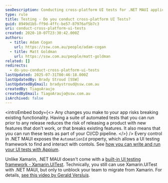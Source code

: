 ```yaml
---
seoDescription: Conducting cross-platform UI tests for .NET MAUI applications with Appium and NUnit.
type: rule
title: Testing - Do you conduct cross-platform UI Tests?
guid: 8949d1b5-ff9d-4ffc-be57-87976af5b7c3
uri: conduct-cross-platform-ui-tests
created: 2020-10-07T23:30:42.000Z
authors:
  - title: Adam Cogan
    url: https://ssw.com.au/people/adam-cogan
  - title: Matt Goldman
    url: https://ssw.com.au/people/matt-goldman
related: []
redirects:
  - do-you-conduct-cross-platform-ui-tests
lastUpdated: 2025-07-31T00:46:18.000Z
lastUpdatedBy: Brady Stroud [SSW]
lastUpdatedByEmail: bradystroud@ssw.com.au
createdBy: TiagoAraujo
createdByEmail: TiagoAraujo@ssw.com.au
isArchived: false
---
```


<introEmbed
  body={<>
Any changes you make to your app risks breaking existing functionality. Having a suite of automated tests that you can run prior to any release reduces the risk of releasing a product with new features that don't work, or that breaks existing features. It also means that you can run these tests as part of your CI/CD pipeline.
  </>}
/>
Every control in .NET MAUI exposes the `AutomationId` property, which allows a UI testing framework to find and interact with contols. See [how you can write and run your UI tests with Appium](https://learn.microsoft.com/en-us/samples/dotnet/maui-samples/uitest-appium-nunit/?WT.mc_id=DT-MVP-33518).

Unlike Xamarin, .NET MAUI doesn't come with a [built-in UI testing framework - Xamarin.UITest](https://docs.microsoft.com/en-us/appcenter/test-cloud/frameworks/uitest?WT.mc_id=DT-MVP-33518). Technically, you still can use Xamarin.UITest with .NET MAUI, but only to unblock your team to migrate from Xamarin. For details, [see this video by Gerald Versluis](https://www.youtube.com/watch?v=0c2U-TzmTnQ).
